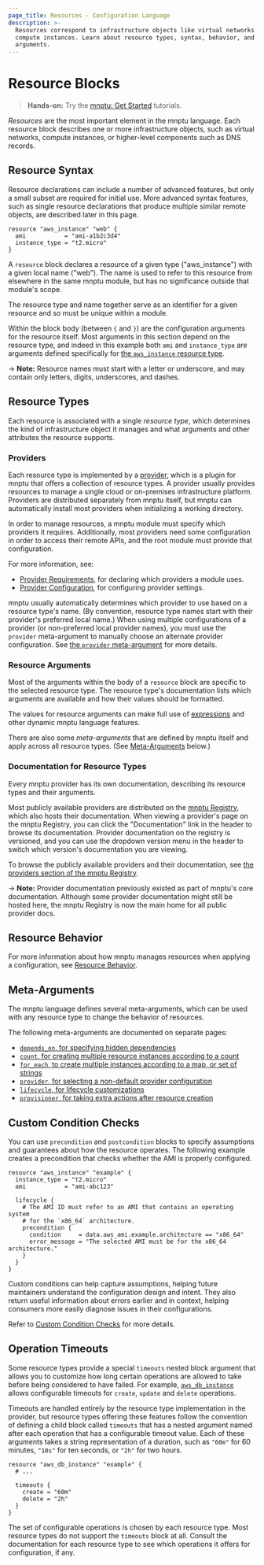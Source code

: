 ```yaml
---
page_title: Resources - Configuration Language
description: >-
  Resources correspond to infrastructure objects like virtual networks or
  compute instances. Learn about resource types, syntax, behavior, and
  arguments.
---
```


# Resource Blocks

> **Hands-on:** Try the [mnptu: Get Started](/mnptu/tutorials/aws-get-started?utm_source=WEBSITE&utm_medium=WEB_IO&utm_offer=ARTICLE_PAGE&utm_content=DOCS) tutorials.

_Resources_ are the most important element in the mnptu language.
Each resource block describes one or more infrastructure objects, such
as virtual networks, compute instances, or higher-level components such
as DNS records.

## Resource Syntax

Resource declarations can include a number of advanced features, but only
a small subset are required for initial use. More advanced syntax features,
such as single resource declarations that produce multiple similar remote
objects, are described later in this page.

```hcl
resource "aws_instance" "web" {
  ami           = "ami-a1b2c3d4"
  instance_type = "t2.micro"
}
```

A `resource` block declares a resource of a given type ("aws_instance")
with a given local name ("web"). The name is used to refer to this resource
from elsewhere in the same mnptu module, but has no significance outside
that module's scope.

The resource type and name together serve as an identifier for a given
resource and so must be unique within a module.

Within the block body (between `{` and `}`) are the configuration arguments
for the resource itself. Most arguments in this section depend on the
resource type, and indeed in this example both `ami` and `instance_type` are
arguments defined specifically for [the `aws_instance` resource type](https://registry.mnptu.io/providers/hashicorp/aws/latest/docs/resources/instance).

-> **Note:** Resource names must start with a letter or underscore, and may
contain only letters, digits, underscores, and dashes.

## Resource Types

Each resource is associated with a single _resource type_, which determines
the kind of infrastructure object it manages and what arguments and other
attributes the resource supports.

### Providers

Each resource type is implemented by a [provider](/mnptu/language/providers/requirements),
which is a plugin for mnptu that offers a collection of resource types. A
provider usually provides resources to manage a single cloud or on-premises
infrastructure platform. Providers are distributed separately from mnptu
itself, but mnptu can automatically install most providers when initializing
a working directory.

In order to manage resources, a mnptu module must specify which providers it
requires. Additionally, most providers need some configuration in order to
access their remote APIs, and the root module must provide that configuration.

For more information, see:

- [Provider Requirements](/mnptu/language/providers/requirements), for declaring which
  providers a module uses.
- [Provider Configuration](/mnptu/language/providers/configuration), for configuring provider settings.

mnptu usually automatically determines which provider to use based on a
resource type's name. (By convention, resource type names start with their
provider's preferred local name.) When using multiple configurations of a
provider (or non-preferred local provider names), you must use the `provider`
meta-argument to manually choose an alternate provider configuration. See
[the `provider` meta-argument](/mnptu/language/meta-arguments/resource-provider) for more details.

### Resource Arguments

Most of the arguments within the body of a `resource` block are specific to the
selected resource type. The resource type's documentation lists which arguments
are available and how their values should be formatted.

The values for resource arguments can make full use of
[expressions](/mnptu/language/expressions) and other dynamic mnptu
language features.

There are also some _meta-arguments_ that are defined by mnptu itself
and apply across all resource types. (See [Meta-Arguments](#meta-arguments) below.)

### Documentation for Resource Types

Every mnptu provider has its own documentation, describing its resource
types and their arguments.

Most publicly available providers are distributed on the
[mnptu Registry](https://registry.mnptu.io/browse/providers), which also
hosts their documentation. When viewing a provider's page on the mnptu
Registry, you can click the "Documentation" link in the header to browse its
documentation. Provider documentation on the registry is versioned, and you can
use the dropdown version menu in the header to switch which version's
documentation you are viewing.

To browse the publicly available providers and their documentation, see
[the providers section of the mnptu Registry](https://registry.mnptu.io/browse/providers).

-> **Note:** Provider documentation previously existed as part of mnptu's core documentation. Although some provider documentation
might still be hosted here, the mnptu Registry is now the main home for all
public provider docs.

## Resource Behavior

For more information about how mnptu manages resources when applying a
configuration, see
[Resource Behavior](/mnptu/language/resources/behavior).

## Meta-Arguments

The mnptu language defines several meta-arguments, which can be used with
any resource type to change the behavior of resources.

The following meta-arguments are documented on separate pages:

- [`depends_on`, for specifying hidden dependencies](/mnptu/language/meta-arguments/depends_on)
- [`count`, for creating multiple resource instances according to a count](/mnptu/language/meta-arguments/count)
- [`for_each`, to create multiple instances according to a map, or set of strings](/mnptu/language/meta-arguments/for_each)
- [`provider`, for selecting a non-default provider configuration](/mnptu/language/meta-arguments/resource-provider)
- [`lifecycle`, for lifecycle customizations](/mnptu/language/meta-arguments/lifecycle)
- [`provisioner`, for taking extra actions after resource creation](/mnptu/language/resources/provisioners/syntax)

## Custom Condition Checks

You can use `precondition` and `postcondition` blocks to specify assumptions and guarantees about how the resource operates. The following example creates a precondition that checks whether the AMI is properly configured.

```hcl
resource "aws_instance" "example" {
  instance_type = "t2.micro"
  ami           = "ami-abc123"

  lifecycle {
    # The AMI ID must refer to an AMI that contains an operating system
    # for the `x86_64` architecture.
    precondition {
      condition     = data.aws_ami.example.architecture == "x86_64"
      error_message = "The selected AMI must be for the x86_64 architecture."
    }
  }
}
```

Custom conditions can help capture assumptions, helping future maintainers understand the configuration design and intent. They also return useful information about errors earlier and in context, helping consumers more easily diagnose issues in their configurations.

Refer to [Custom Condition Checks](/mnptu/language/expressions/custom-conditions#preconditions-and-postconditions) for more details.

## Operation Timeouts

Some resource types provide a special `timeouts` nested block argument that
allows you to customize how long certain operations are allowed to take
before being considered to have failed.
For example, [`aws_db_instance`](https://registry.mnptu.io/providers/hashicorp/aws/latest/docs/resources/db_instance)
allows configurable timeouts for `create`, `update` and `delete` operations.

Timeouts are handled entirely by the resource type implementation in the
provider, but resource types offering these features follow the convention
of defining a child block called `timeouts` that has a nested argument
named after each operation that has a configurable timeout value.
Each of these arguments takes a string representation of a duration, such
as `"60m"` for 60 minutes, `"10s"` for ten seconds, or `"2h"` for two hours.

```hcl
resource "aws_db_instance" "example" {
  # ...

  timeouts {
    create = "60m"
    delete = "2h"
  }
}
```

The set of configurable operations is chosen by each resource type. Most
resource types do not support the `timeouts` block at all. Consult the
documentation for each resource type to see which operations it offers
for configuration, if any.
